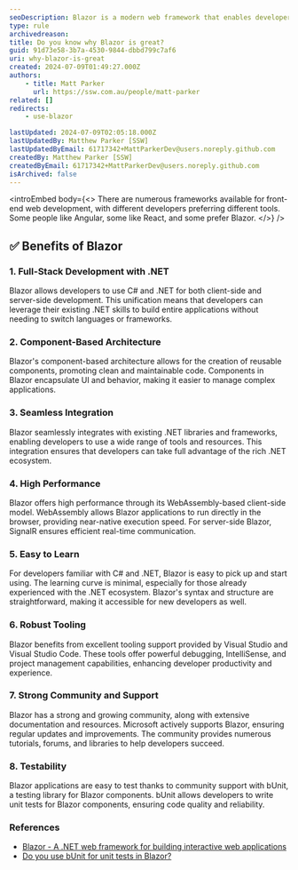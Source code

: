 ```yaml
---
seoDescription: Blazor is a modern web framework that enables developers to build interactive web applications using C# and .NET, offering full-stack web development with reusable components, seamless integration, high performance, and excellent tooling support.
type: rule
archivedreason:
title: Do you know why Blazor is great?
guid: 91d73e58-3b7a-4530-9844-dbbd799c7af6
uri: why-blazor-is-great
created: 2024-07-09T01:49:27.000Z
authors:
    - title: Matt Parker
      url: https://ssw.com.au/people/matt-parker
related: []
redirects:
    - use-blazor

lastUpdated: 2024-07-09T02:05:18.000Z
lastUpdatedBy: Matthew Parker [SSW]
lastUpdatedByEmail: 61717342+MattParkerDev@users.noreply.github.com
createdBy: Matthew Parker [SSW]
createdByEmail: 61717342+MattParkerDev@users.noreply.github.com
isArchived: false
---
```


<introEmbed
  body={<>
There are numerous frameworks available for front-end web development, with different developers preferring different tools. Some people like Angular, some like React, and some prefer Blazor.
  </>}
/>
## ✅ Benefits of Blazor

### 1. Full-Stack Development with .NET

Blazor allows developers to use C# and .NET for both client-side and server-side development. This unification means that developers can leverage their existing .NET skills to build entire applications without needing to switch languages or frameworks.

### 2. Component-Based Architecture

Blazor's component-based architecture allows for the creation of reusable components, promoting clean and maintainable code. Components in Blazor encapsulate UI and behavior, making it easier to manage complex applications.

### 3. Seamless Integration

Blazor seamlessly integrates with existing .NET libraries and frameworks, enabling developers to use a wide range of tools and resources. This integration ensures that developers can take full advantage of the rich .NET ecosystem.

### 4. High Performance

Blazor offers high performance through its WebAssembly-based client-side model. WebAssembly allows Blazor applications to run directly in the browser, providing near-native execution speed. For server-side Blazor, SignalR ensures efficient real-time communication.

### 5. Easy to Learn

For developers familiar with C# and .NET, Blazor is easy to pick up and start using. The learning curve is minimal, especially for those already experienced with the .NET ecosystem. Blazor's syntax and structure are straightforward, making it accessible for new developers as well.

### 6. Robust Tooling

Blazor benefits from excellent tooling support provided by Visual Studio and Visual Studio Code. These tools offer powerful debugging, IntelliSense, and project management capabilities, enhancing developer productivity and experience.

### 7. Strong Community and Support

Blazor has a strong and growing community, along with extensive documentation and resources. Microsoft actively supports Blazor, ensuring regular updates and improvements. The community provides numerous tutorials, forums, and libraries to help developers succeed.

### 8. Testability

Blazor applications are easy to test thanks to community support with bUnit, a testing library for Blazor components. bUnit allows developers to write unit tests for Blazor components, ensuring code quality and reliability.

### References

* [Blazor - A .NET web framework for building interactive web applications](https://dotnet.microsoft.com/apps/aspnet/web-apps/blazor)
* [Do you use bUnit for unit tests in Blazor?](https://www.ssw.com.au/rules/bunit-for-blazor-unit-tests)
